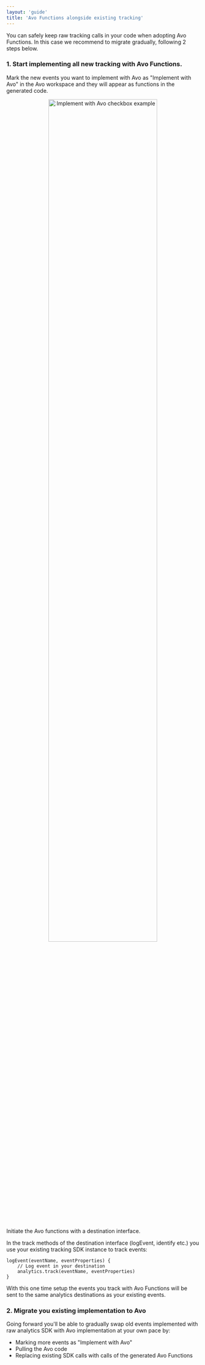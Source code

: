 ```yaml
---
layout: 'guide'
title: 'Avo Functions alongside existing tracking'
---
```



You can safely keep raw tracking calls in your code when adopting Avo Functions. In this case we recommend to migrate gradually, following 2 steps below.

### 1. Start implementing all new tracking with Avo Functions.

Mark the new events you want to implement with Avo as "Implement with Avo" in the Avo workspace and they will appear as functions in the generated code.

<center>
  <img
    src={require('../../images/best-practices/avo-functions-alongside-existing-tracking/implement-with-avo-example.png')}
    width="75%"
    alt="Implement with Avo checkbox example"
  />
</center>

Initiate the Avo functions with a  <Link passHref href="/implementation/destinations#destination-interface-callback-methods"><a>destination interface</a></Link>.

In the track methods of the destination interface (logEvent, identify etc.) you use your existing tracking SDK instance to track events:

```pseudocode
logEvent(eventName, eventProperties) {
    // Log event in your destination
    analytics.track(eventName, eventProperties)
}
```

With this one time setup the events you track with Avo Functions will be sent to the same analytics destinations as your existing events.

### 2. Migrate you existing implementation to Avo

Going forward you'll be able to gradually swap old events implemented with raw analytics SDK with Avo implementation at your own pace by:

- Marking more events as "Implement with Avo"
- Pulling the Avo code 
- Replacing existing SDK calls with calls of the generated Avo Functions